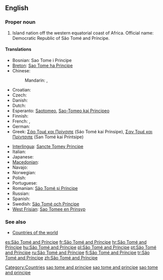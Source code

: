 {{wikipedia}}
==English==

===Proper noun===
{{en-proper noun}}

# Island nation off the western equatorial coast of Africa.  Official name: Democratic Republic of São Tomé and Príncipe.

====Translations====
{{trans-top|Democratic Republic of São Tomé and Príncipe}}
* Bosnian: Sao Tome i Principe {{m}}
* [[Breton]]: [[Sao Tome ha Principe]]
* Chinese:
*: Mandarin: {{t-|cmn|聖多美和普林西比|sc=Hani}}, {{t-|cmn|圣多美和普林西比|tr=Shèngduōměi hé Pǔlínxībǐ|sc=Hani}}
* Croatian: {{t+|hr|Sveti Toma i Princip|m}}
* Czech: {{t-|cs|Svatý Tomáš a Princův ostrov|m}}
* Danish: {{t-|da|São Tomé og Príncipe}}
* Dutch: {{t+|nl|Sao Tomé en Principe}}
* Esperanto: [[Saotomeo]], [[Sao-Tomeo kaj Principeo]]
* Finnish: {{t+|fi|São Tomé ja Príncipe}}
* French: {{t+|fr|Sao Tomé-et-Principe}}, {{t+|fr|São Tomé e Príncipe}}
* German: {{t+|de|São Tomé und Príncipe}}
* Greek: [[Σάο Τομέ και Πρίνσιπε]] (Sáo Tomé kai Prínsipe), [[Σαν Τομέ και Πρίντσιπε]] (San Tomé kai Príntsipe)
{{trans-mid}}
* [[Interlingua]]: [[Sancte Tomey Principe]]
* Italian: {{t-|it|São Tomé e Príncipe}}
* Japanese: {{t|ja|サントメプリンシペ|tr=Santomepurinshipe|sc=Jpan}}
* [[Macedonian]]: {{t|mk|Сао Томе и Принсипе|n|tr=Sáo Tóme i Prinsípe}}
* Navajo: {{tø|nv|São Tomé dóó Príncipe}}
* Norwegian: {{t+|no|São Tomé og Príncipe}}
* Polish: {{t+|pl|Wyspy Świętego Tomasza i Książęca}}
* Portuguese: {{t+|pt|São Tomé e Príncipe}}
* Romanian: [[São Tomé și Príncipe]]
* Russian: {{t|ru|Сан-Томе и Принсипи|f|n|tr=San-Tomé i Prínsipi|sc=Cyrl}}
* Spanish: {{t+|es|Santo Tomé y Príncipe}}
* Swedish: [[São Tomé och Príncipe]]
* [[West Frisian]]: [[Sao Tomee en Prinsyp]]
{{trans-bottom}}

===See also===
* [[Appendix:Countries of the world|Countries of the world]]

[[Category:Countries]]
[[Category:English terms spelled with Ã|sao tome and principe]]
[[Category:English terms spelled with É|sao tome and principe]]
[[Category:English terms spelled with Í|sao tome and principe]]

[[es:São Tomé and Príncipe]]
[[fr:São Tomé and Príncipe]]
[[hr:São Tomé and Príncipe]]
[[hu:São Tomé and Príncipe]]
[[pl:São Tomé and Príncipe]]
[[pt:São Tomé and Príncipe]]
[[ru:São Tomé and Príncipe]]
[[fi:São Tomé and Príncipe]]
[[tr:São Tomé and Príncipe]]
[[zh:São Tomé and Príncipe]]